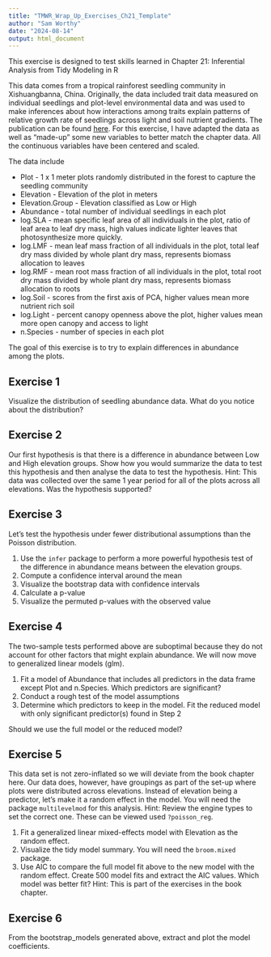 ```yaml
---
title: "TMWR_Wrap_Up_Exercises_Ch21_Template"
author: "Sam Worthy"
date: "2024-08-14"
output: html_document
---
```


This exercise is designed to test skills learned in Chapter 21: Inferential Analysis from Tidy Modeling in R

This data comes from a tropical rainforest seedling community in Xishuangbanna, China. Originally, the data included trait data measured on individual seedlings and plot-level environmental data and was used to make inferences about how interactions among traits explain patterns of relative growth rate of seedlings across light and soil nutrient gradients. The publication can be found [here](https://esajournals.onlinelibrary.wiley.com/doi/abs/10.1002/ecy.3007). For this exercise, I have adapted the data as well as "made-up" some new variables to better match the chapter data. All the continuous variables have been centered and scaled.

The data include

-   Plot - 1 x 1 meter plots randomly distributed in the forest to capture the seedling community
-   Elevation - Elevation of the plot in meters
-   Elevation.Group - Elevation classified as Low or High
-   Abundance - total number of individual seedlings in each plot
-   log.SLA - mean specific leaf area of all individuals in the plot, ratio of leaf area to leaf dry mass, high values indicate lighter leaves that photosynthesize more quickly.
-   log.LMF - mean leaf mass fraction of all individuals in the plot, total leaf dry mass divided by whole plant dry mass, represents biomass allocation to leaves
-   log.RMF - mean root mass fraction of all individuals in the plot, total root dry mass divided by whole plant dry mass, represents biomass allocation to roots
-   log.Soil - scores from the first axis of PCA, higher values mean more nutrient rich soil
-   log.Light - percent canopy openness above the plot, higher values mean more open canopy and access to light
-   n.Species - number of species in each plot

The goal of this exercise is to try to explain differences in abundance among the plots.

## Exercise 1

Visualize the distribution of seedling abundance data. What do you notice about the distribution?

## Exercise 2

Our first hypothesis is that there is a difference in abundance between Low and High elevation groups. Show how you would summarize the data to test this hypothesis and then analyse the data to test the hypothesis. Hint: This data was collected over the same 1 year period for all of the plots across all elevations. Was the hypothesis supported?

## Exercise 3

Let's test the hypothesis under fewer distributional assumptions than the Poisson distribution. 

1. Use the `infer` package to perform a more powerful hypothesis test of the difference in abundance means between the elevation groups. 
2. Compute a confidence interval around the mean
3. Visualize the bootstrap data with confidence intervals
4. Calculate a p-value
5. Visualize the permuted p-values with the observed value

## Exercise 4

The two-sample tests performed above are suboptimal because they do not account for other factors that might explain abundance. We will now move to generalized linear models (glm). 

1. Fit a model of Abundance that includes all predictors in the data frame except Plot and n.Species. Which predictors are significant?
2. Conduct a rough test of the model assumptions
3. Determine which predictors to keep in the model. Fit the reduced model with only significant predictor(s) found in Step 2

Should we use the full model or the reduced model?

## Exercise 5

This data set is not zero-inflated so we will deviate from the book chapter here. Our data does, however, have groupings as part of the set-up where plots were distributed across elevations. Instead of elevation being a predictor, let's make it a random effect in the model. You will need the package `multilevelmod` for this analysis. Hint: Review the engine types to set the correct one. These can be viewed used `?poisson_reg`.

1. Fit a generalized linear mixed-effects model with Elevation as the random effect.
2. Visualize the tidy model summary. You will need the `broom.mixed` package.
3. Use AIC to compare the full model fit above to the new model with the random effect. Create 500 model fits and extract the AIC values. Which model was better fit? Hint: This is part of the exercises in the book chapter.

## Exercise 6

From the bootstrap_models generated above, extract and plot the model coefficients.

